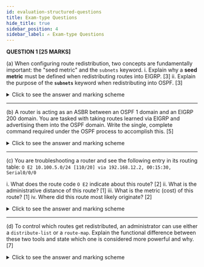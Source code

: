 ```yaml
---
id: evaluation-structured-questions
title: Exam-type Questions
hide_title: true
sidebar_position: 4
sidebar_label: ✍️ Exam-type Questions
---
```



<ModuleBanner />

**QUESTION 1 \[25 MARKS]**

(a) When configuring route redistribution, two concepts are fundamentally important: the "seed metric" and the `subnets` keyword.
i. Explain why a **seed metric** must be defined when redistributing routes into EIGRP. \[3]
ii. Explain the purpose of the **`subnets`** keyword when redistributing into OSPF. \[3]

<details>
    <summary>Click to see the answer and marking scheme</summary>

    **Answer:**

    i. A **seed metric** is required because the metrics of different routing protocols are incompatible (e.g., OSPF cost vs. EIGRP composite metric). There is no automatic translation. If a starting metric is not manually defined, EIGRP will assign the route an infinite metric, consider it unreachable, and will not install it in its topology table.

    ii. The **`subnets`** keyword is crucial because, by default, OSPF will only redistribute classful networks. For example, it would advertise `172.16.0.0` instead of the specific subnets like `172.16.10.0/24` or `172.16.20.0/24`. The `subnets` keyword tells OSPF to preserve the subnet details and advertise the classless, specific routes, which is essential for modern network designs.

    **Marking Scheme:**

    * \[3 Marks] - For a clear explanation of the need for a seed metric due to incompatible metrics.
    * \[3 Marks] - For a clear explanation of the `subnets` keyword's role in enabling classless redistribution.

</details>

---

(b) A router is acting as an ASBR between an OSPF 1 domain and an EIGRP 200 domain. You are tasked with taking routes learned via EIGRP and advertising them into the OSPF domain. Write the single, complete command required under the OSPF process to accomplish this.
\[5]

<details>
    <summary>Click to see the answer and marking scheme</summary>

    **Answer:**

    The command must be entered under the OSPF routing process and must include the `subnets` keyword.

    ```bash
    router ospf 1
    redistribute eigrp 200 subnets
    ```

    **Marking Scheme:**

    * \[2 Marks] - For entering the correct `router ospf 1` context.
    * \[3 Marks] - For the correct `redistribute` command, including the correct EIGRP AS number and the essential `subnets` keyword.

</details>

---

(c) You are troubleshooting a router and see the following entry in its routing table:
`O E2 10.100.5.0/24 [110/20] via 192.168.12.2, 00:15:30, Serial0/0/0`

i. What does the route code `O E2` indicate about this route? \[2]
ii. What is the administrative distance of this route? \[1]
iii. What is the metric (cost) of this route? \[1]
iv. Where did this route most likely originate? \[2]

<details>
    <summary>Click to see the answer and marking scheme</summary>

    **Answer:**

    i. `O E2` indicates this is an **OSPF External Type 2** route.
    ii. The administrative distance is **110**.
    iii. The metric (cost) is **20**.
    iv. The route most likely originated from a different routing protocol (like EIGRP or RIP) and was **redistributed** into the OSPF domain by an ASBR.

    **Marking Scheme:**

    * \[2 Marks] - For correctly identifying the route as OSPF External Type 2.
    * \[1 Mark] - For the correct AD.
    * \[1 Mark] - For the correct metric.
    * \[2 Marks] - For correctly identifying its origin as a redistributed route.

</details>

---

(d) To control which routes get redistributed, an administrator can use either a `distribute-list` or a `route-map`. Explain the functional difference between these two tools and state which one is considered more powerful and why.
\[7]

<details>
    <summary>Click to see the answer and marking scheme</summary>

    **Answer:**

    **Functional Difference:**

    * A `distribute-list` is a simple filtering mechanism. It uses a standard or extended ACL to either **permit or deny** entire routes from being redistributed. Its logic is purely for filtering.
    * A `route-map` is a much more complex tool. While it can also permit or deny routes (using a `match` clause that often references an ACL), its main power comes from its ability to **modify the attributes** of the routes it permits (using a `set` clause).

    **Which is more powerful?:**

    * The **route-map** is significantly more powerful.
    * **Why:** A route-map goes beyond simple filtering. It can be used to change the metric, metric-type, or set tags on a route as it's being redistributed. This gives an administrator granular control over not just *if* a route is shared, but *how* it is perceived by the receiving routing protocol, which is critical for influencing path selection in complex networks.

    **Marking Scheme:**

    * \[3 Marks] - For clearly explaining the difference (filter only vs. filter and modify).
    * \[1 Mark] - For correctly identifying the route-map as more powerful.
    * \[3 Marks] - For explaining *why* it is more powerful (ability to `set` attributes like metric).

</details>
